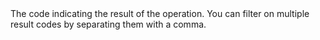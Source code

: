   

  
<ParamField body="ResultCode" type="string" >     
The code indicating the result of the operation. You can filter on multiple result codes by separating them with a comma.   

<Expandable title="properties">  

</Expandable> 
</ParamField>